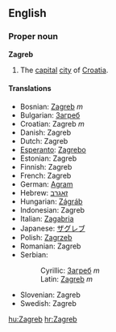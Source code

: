 ==English==
{{wikipedia}}
===Proper noun===
'''Zagreb'''

#The [[capital]] [[city]] of [[Croatia]].

====Translations====
*Bosnian: [[Zagreb#Bosnian|Zagreb]] ''m''
*Bulgarian: [[Загреб]]
*Croatian: Zagreb ''m''
*Danish: Zagreb
*Dutch: Zagreb
*[[Esperanto]]: [[Zagrebo]]
*Estonian: Zagreb
*Finnish: Zagreb
*French: Zagreb
*German: [[Agram]]
*Hebrew: [[זאגרב]]
*Hungarian: [[Zágráb]]
*Indonesian: Zagreb
*Italian: [[Zagabria]]
*Japanese: [[ザグレブ]]
*Polish: [[Zagrzeb]]
*Romanian: Zagreb
*Serbian:
*:Cyrillic: [[Загреб]] ''m''
*:Latin: [[Zagreb#Serbian|Zagreb]] ''m''
*Slovenian: Zagreb
*Swedish: Zagreb

[[hu:Zagreb]]
[[hr:Zagreb]]